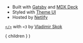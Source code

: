 
* Built with [Gatsby](https://gatsbyjs.org) and [MDX Deck](https://github.com/jxnblk/mdx-deck)
* Styled with [Theme UI](https://theme-ui.com)
* Hosted by [Netlify](https://netlify.com)

[`</>`](https://github.com/iamskok/jamstack-gatsby-mdx-deck) with `<3` by [Vladimir Skok](https://github.com/iamskok)

  <Layout>
    { children }
  </Layout>
)
